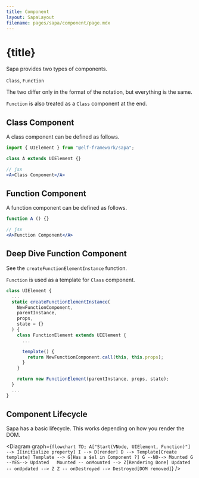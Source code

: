 ```yaml
---
title: Component
layout: SapaLayout
filename: pages/sapa/component/page.mdx
---
```




# {title}

Sapa provides two types of components.

`Class`, `Function`

The two differ only in the format of the notation, but everything is the same.

`Function` is also treated as a `Class` component at the end.


## Class Component 

A class component can be defined as follows.

```jsx
import { UIElement } from "@elf-framework/sapa";

class A extends UIElement {}

// jsx
<A>Class Component</A>
```
  

## Function Component 

A function component can be defined as follows.

```jsx
function A () {}

// jsx
<A>Function Component</A>
```

## Deep Dive Function Component 

See the `createFunctionElementInstance` function.

`Function` is used as a template for `Class` component.

```js
class UIElement {
  ...
  static createFunctionElementInstance(
    NewFunctionComponent,
    parentInstance,
    props,
    state = {}
  ) {
    class FunctionElement extends UIElement {
      ...

      template() {
        return NewFunctionComponent.call(this, this.props);
      }
    }

    return new FunctionElement(parentInstance, props, state);
  }
  ...
}
```

## Component Lifecycle

Sapa has a basic lifecycle. This works depending on how you render the DOM.

<Diagram graph={`
flowchart TD;
  A["Start(VNode, UIElement, Function)"] --> I[initialize property]
  I --> D[render]
  D --> Template[Create template]
  Template --> G[Has a $el in Component ?]
  G --NO--> Mounted
  G --YES--> Updated  
  Mounted -- onMounted --> Z[Rendering Done]
  Updated -- onUpdated --> Z
  Z -- onDestroyed --> Destroyed[DOM removed]
`} />